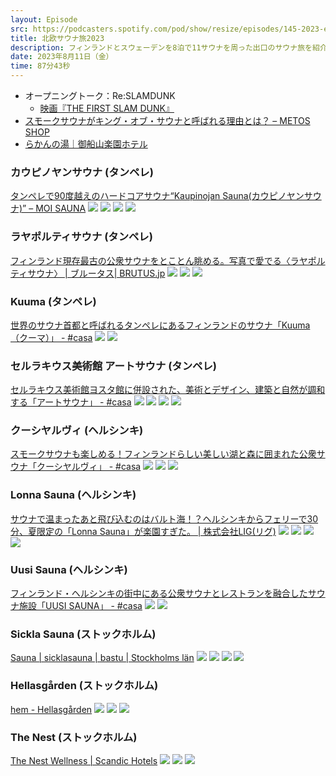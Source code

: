 ```yaml
---
layout: Episode
src: https://podcasters.spotify.com/pod/show/resize/episodes/145-2023-e27ve96
title: 北欧サウナ旅2023
description: フィンランドとスウェーデンを8泊で11サウナを周った出口のサウナ旅を紹介しつつ、日本とフィンランドのサウナ文化の違いや、サウナ室のデザインについて話しました。
date: 2023年8月11日（金）
time: 87分43秒
---
```


- オープニングトーク：Re:SLAMDUNK
  - [映画『THE FIRST SLAM DUNK』](https://slamdunk-movie.jp/)
- [スモークサウナがキング・オブ・サウナと呼ばれる理由とは？ – METOS SHOP](https://metos.co.jp/blogs/sauna-on-valmis-2/saunaonvalmis10)
- [らかんの湯｜御船山楽園ホテル](https://www.mifuneyama.co.jp/hotsprings_a.html)

### カウピノヤンサウナ (タンペレ)

[タンペレで90度越えのハードコアサウナ“Kaupinojan Sauna(カウピノヤンサウナ)” – MOI SAUNA](https://www.moisauna.com/sauna/%E3%82%BF%E3%83%B3%E3%83%9A%E3%83%AC%E3%81%A790%E5%BA%A6%E8%B6%8A%E3%81%88%E3%81%AE%E3%83%8F%E3%83%BC%E3%83%89%E3%82%B3%E3%82%A2%E3%82%B5%E3%82%A6%E3%83%8Akaupinojan-sauna%E3%82%AB%E3%82%A6/)
![](/ep_contents_images/145/1-1.jpg)
![](/ep_contents_images/145/1-2.jpg)
![](/ep_contents_images/145/1-3.jpg)
![](/ep_contents_images/145/1-4.jpg)

### ラヤポルティサウナ (タンペレ)

[フィンランド現存最古の公衆サウナをとことん眺める。写真で愛でる〈ラヤポルティサウナ〉 | ブルータス| BRUTUS.jp](https://brutus.jp/sauna_finland/)
![](/ep_contents_images/145/2-1.jpg)
![](/ep_contents_images/145/2-2.jpg)
![](/ep_contents_images/145/2-3.jpg)

### Kuuma (タンペレ)

[世界のサウナ首都と呼ばれるタンペレにあるフィンランドのサウナ「Kuuma（クーマ）」 - #casa](https://hash-casa.com/2023/06/03/kuuma/)
![](/ep_contents_images/145/3-1.jpg)
![](/ep_contents_images/145/3-2.jpg)

### セルラキウス美術館 アートサウナ (タンペレ)

[セルラキウス美術館ヨスタ館に併設された、美術とデザイン、建築と自然が調和する「アートサウナ」 - #casa](https://hash-casa.com/2023/06/26/serlachiusartsauna/)
![](/ep_contents_images/145/4-1.jpg)
![](/ep_contents_images/145/4-2.jpg)
![](/ep_contents_images/145/4-3.jpg)
![](/ep_contents_images/145/4-4.jpg)

### クーシヤルヴィ (ヘルシンキ)

[スモークサウナも楽しめる！フィンランドらしい美しい湖と森に囲まれた公衆サウナ「クーシヤルヴィ」 - #casa](https://hash-casa.com/2023/06/10/kuusijarvi/)
![](/ep_contents_images/145/5-1.jpg)
![](/ep_contents_images/145/5-2.jpg)
![](/ep_contents_images/145/5-3.jpg)

### Lonna Sauna (ヘルシンキ)

[サウナで温まったあと飛び込むのはバルト海！？ヘルシンキからフェリーで30分、夏限定の「Lonna Sauna」が楽園すぎた。 | 株式会社LIG(リグ)](https://liginc.co.jp/415276)
![](/ep_contents_images/145/6-1.jpg)
![](/ep_contents_images/145/6-2.jpg)
![](/ep_contents_images/145/6-3.jpg)
![](/ep_contents_images/145/6-4.jpg)

### Uusi Sauna (ヘルシンキ)

[フィンランド・ヘルシンキの街中にある公衆サウナとレストランを融合したサウナ施設「UUSI SAUNA」 - #casa](https://hash-casa.com/2023/07/19/uusisauna/)
![](/ep_contents_images/145/7-1.jpg)
![](/ep_contents_images/145/7-2.jpg)

### Sickla Sauna (ストックホルム)

[Sauna | sicklasauna | bastu | Stockholms län](https://www.sicklasauna.se/)
![](/ep_contents_images/145/8-1.jpg)
![](/ep_contents_images/145/8-2.jpg)
![](/ep_contents_images/145/8-3.jpg)
![](/ep_contents_images/145/8-4.jpg)

### Hellasgården (ストックホルム)

[hem - Hellasgården](https://hellasgarden.se/en/)
![](/ep_contents_images/145/9-1.jpg)
![](/ep_contents_images/145/9-2.jpg)
![](/ep_contents_images/145/9-3.jpg)

### The Nest (ストックホルム)

[The Nest Wellness | Scandic Hotels](https://www.scandichotels.com/hotels/sweden/stockholm/downtown-camper-by-scandic/wellness)
![](/ep_contents_images/145/10-1.jpg)
![](/ep_contents_images/145/10-2.jpg)
![](/ep_contents_images/145/10-3.jpg)
